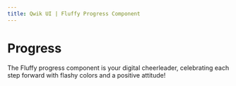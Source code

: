 ```yaml
---
title: Qwik UI | Fluffy Progress Component
---
```



# Progress

The Fluffy progress component is your digital cheerleader, celebrating each step forward with flashy colors and a positive attitude!

<StatusBanner status={statusByComponent.fluffy.Progress} />
